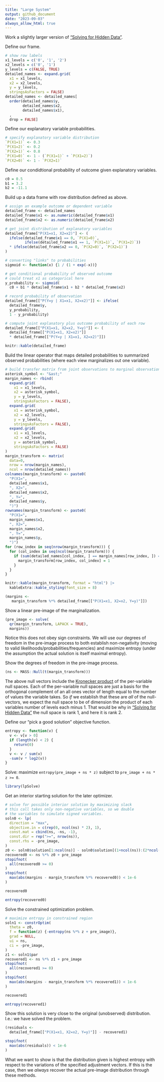 ```yaml
---
title: "Large System"
output: github_document
date: "2023-09-03"
always_allow_html: true
---
```


Work a slightly larger version of ["Solving for Hidden Data"](https://win-vector.com/2023/09/02/solving-for-hidden-data/).

Define our frame.

```r
# show row labels
x1_levels = c('0', '1', '2')
x2_levels = c('0', '1')
y_levels = c(FALSE, TRUE)
detailed_names <- expand.grid(
  x1 = x1_levels, 
  x2 = x2_levels, 
  y = y_levels,
  stringsAsFactors = FALSE)
detailed_names <- detailed_names[
  order(detailed_names$y, 
        detailed_names$x2, 
        detailed_names$x1),
  , 
  drop = FALSE]
```

Define our explanatory variable probabilities.

```r
# specify explanatory variable distribution 
`P(X1=1)` <- 0.3
`P(X1=2)` <- 0.2
`P(X2=1)` <- 0.8
`P(X1=0)` <- 1 - (`P(X1=1)` + `P(X1=2)`)
`P(X2=0)` <- 1 - `P(X2=1)`
```

Define our condidtional probability of outcome given explanatory variables. 

```r
c0 = 0.5
b1 = 3.2
b2 = -11.1
```

Build up a data frame with row distribution defined as above.

```r
# assign an example outcome or dependent variable
detailed_frame <- detailed_names
detailed_frame$x1 <- as.numeric(detailed_frame$x1)
detailed_frame$x2 <- as.numeric(detailed_frame$x2)

# get joint distribution of explanatory variables
detailed_frame["P(X1=x1, X2=x2)"] <- (
  ifelse(detailed_frame$x1 == 0, `P(X1=0)`, 
         ifelse(detailed_frame$x1 == 1, `P(X1=1)`, `P(X1=2)`))
  * ifelse(detailed_frame$x2 == 0, `P(X2=0)`, `P(X2=1)`)
)

# converting "links" to probabilities
sigmoid <- function(x) {1 / (1 + exp(-x))}

# get conditional probability of observed outcome
# could treat x1 as categorical here
y_probability <- sigmoid(
  c0 + b1 * detailed_frame$x1 + b2 * detailed_frame$x2)

# record probability of observation
detailed_frame[["P(Y=y | X1=x1, X2=x2)"]] <- ifelse(
  detailed_frame$y, 
  y_probability, 
  1 - y_probability)

# compute joint explanatory plus outcome probability of each row
detailed_frame[["P(X1=x1, X2=x2, Y=y)"]] <- (
  detailed_frame[["P(X1=x1, X2=x2)"]] 
  * detailed_frame[["P(Y=y | X1=x1, X2=x2)"]])
```


```r
knitr::kable(detailed_frame)
```

Build the linear operator that maps detailed probabilities to summarized observed probabilities (where each view marginalizes out one variable).

```r
# build transfer matrix from joint observations to marginal observations
asterisk_symbol <- "&ast;"
margin_names <- rbind(
  expand.grid(
    x1 = x1_levels, 
    x2 = asterisk_symbol, 
    y = y_levels, 
    stringsAsFactors = FALSE),
  expand.grid(
    x1 = asterisk_symbol, 
    x2 = x2_levels, 
    y = y_levels, 
    stringsAsFactors = FALSE),
  expand.grid(
    x1 = x1_levels, 
    x2 = x2_levels, 
    y = asterisk_symbol, 
    stringsAsFactors = FALSE)
)
margin_transform <- matrix(
  data=0, 
  nrow = nrow(margin_names), 
  ncol = nrow(detailed_names))
colnames(margin_transform) <- paste0(
  "P(X1=",
  detailed_names$x1,
  ", X2=",
  detailed_names$x2,
  ", Y=",
  detailed_names$y,
  ")")
rownames(margin_transform) <- paste0(
  "P(X1=",
  margin_names$x1,
  ", X2=",
  margin_names$x2,
  ", Y=",
  margin_names$y,
  ")")
for (row_index in seq(nrow(margin_transform))) {
  for (col_index in seq(ncol(margin_transform))) {
    if (sum(detailed_names[col_index, ] == margin_names[row_index, ]) == 2) {
      margin_transform[row_index, col_index] = 1
    }
  }
}
```

```r
knitr::kable(margin_transform, format = "html") |>
  kableExtra::kable_styling(font_size = 8)
```

```r
(margins <- 
   margin_transform %*% detailed_frame[["P(X1=x1, X2=x2, Y=y)"]])
```

Show a linear pre-image of the marginalization.

```r
(pre_image <- solve(
  qr(margin_transform, LAPACK = TRUE), 
  margins))
```

Notice this does not obey sign constraints. We will use our degrees of freedom in the pre-image process to both establish non-negativity (moving to valid likelihoods/probabilities/frequencies) and maximize entropy (under the assumption the actual solution is itself maximal entropy).

Show the degrees of freedom in the pre-image process.

```r
(ns <- MASS::Null(t(margin_transform)))
```

The above null vectors include the [Kronecker product](https://en.wikipedia.org/wiki/Kronecker_product) of the per-variable null spaces. Each of the per-variable null spaces are just a basis for the orthogonal complement of an all ones vector of length equal to the number of values the variable takes. So *if* we establish that these are *all* of the null-vectors, we expect the null space to be of dimension the product of each variables number of levels each minus 1. That would be why in ["Solving for Hidden Data"](https://win-vector.com/2023/09/02/solving-for-hidden-data/) the null space is rank 1, and here it is rank 2.

Define our "pick a good solution" objective function.

```r
entropy <- function(v) {
  v <- v[v > 0]
  if (length(v) < 2) {
    return(0)
  }
  v <- v / sum(v)
  -sum(v * log2(v))
}
```

Solve: maximize `entropy(pre_image + ns * z)` subject to `pre_image + ns * z >= 0`.

```r
library(lpSolve)
```

Get an interior starting solution for the later optimizer.

```r
# solve for possible interior solution by maximizing slack
# this call takes only non-negative variables, so we double
# the variables to simulate signed variables.
soln0 <- lp(
  direction = "max",
  objective.in = c(rep(0, ncol(ns) * 2), 1),
  const.mat = cbind(ns, -ns, -1),
  const.dir = rep(">=", nrow(ns)),
  const.rhs = -pre_image,
)
z0 <- soln0$solution[1:ncol(ns)] - soln0$solution[(1+ncol(ns)):(2*ncol(ns))]
recovered0 <- ns %*% z0 + pre_image
stopifnot(
  all(recovered0 >= 0)
)
stopifnot(
  max(abs(margins - margin_transform %*% recovered0)) < 1e-6
)

recovered0
```

```r
entropy(recovered0)
```

Solve the constrained optimization problem.

```r
# maximize entropy in constrained region
soln1 <- constrOptim(
  theta = z0,
  f = function(z) {-entropy(ns %*% z + pre_image)},
  grad = NULL,
  ui = ns,
  ci = -pre_image,
)
z1 <- soln1$par
recovered1 <- ns %*% z1 + pre_image
stopifnot(
  all(recovered1 >= 0)
)
stopifnot(
  max(abs(margins - margin_transform %*% recovered1)) < 1e-6
)

recovered1
```

```r
entropy(recovered1)
```

Show this solution is very close to the original (unobserved) distribution. I.e.: we have solved the problem.

```r
(residuals <- 
  detailed_frame[["P(X1=x1, X2=x2, Y=y)"]] - recovered1)
```

```r
stopifnot(
  max(abs(residuals)) < 1e-6
)
```

What we want to show is that the distribution given is highest entropy with respect to the variations of the specified adjustment vectors. If this is the case, then we *always* recover the actual pre-image distribution through these methods.

